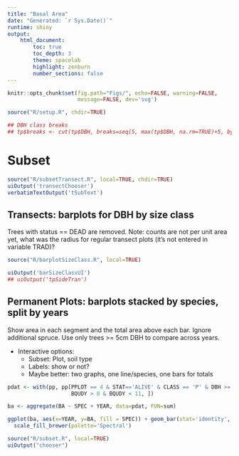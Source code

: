 ```yaml
---
title: "Basal Area"
date: "Generated: `r Sys.Date()`"
runtime: shiny
output:
    html_document:
        toc: true
        toc_depth: 3
        theme: spacelab
        highlight: zenburn
        number_sections: false
---
```


```r

knitr::opts_chunk$set(fig.path="Figs/", echo=FALSE, warning=FALSE,
                      message=FALSE, dev='svg')

```

```r

source("R/setup.R", chdir=TRUE)

## DBH class breaks
## tp$breaks <- cut(tp$DBH, breaks=seq(5, max(tp$DBH, na.rm=TRUE)+5, by=5), include.lowest=TRUE)

```

# Subset
```r

source("R/subsetTransect.R", local=TRUE, chdir=TRUE)
uiOutput('transectChooser')
verbatimTextOutput('tSubText')


```

## Transects: barplots for DBH by size class
Trees with status == DEAD are removed.
Note: counts are not per unit area yet, what was the radius for regular transect plots (it's not entered in variable TRAD)?

```r

source("R/barplotSizeClass.R", local=TRUE)

uiOutput('barSizeClassUI')
## uiOutput('tpSideTran')

```

## Permanent Plots: barplots stacked by species, split by years
Show area in each segment and the total area above each bar.  Ignore additional spruce.  Use only trees >= 5cm DBH to compare across years.

* Interactive options:
    - Subset: Plot, soil type
	- Labels: show or not?
	- Maybe better: two graphs, one line/species, one bars for totals

```r

pdat <- with(pp, pp[PPLOT == 4 & STAT=='ALIVE' & CLASS == 'P' & DBH >= 5 & BQUDX > 0 & BQUDX < 11 &
                    BQUDY > 0 & BQUDY < 11, ])

ba <- aggregate(BA ~ SPEC + YEAR, data=pdat, FUN=sum)

ggplot(ba, aes(x=YEAR, y=BA, fill = SPEC)) + geom_bar(stat='identity', color='black') + defaults +
  scale_fill_brewer(palette='Spectral')

```

```r

source("R/subset.R", local=TRUE)
uiOutput("chooser")

```
